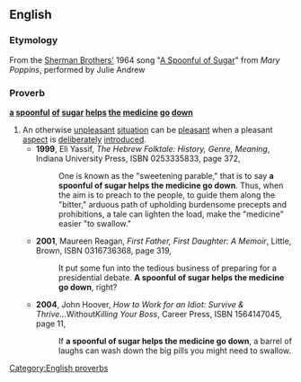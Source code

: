 ==English==
===Etymology===
From the [[w:Sherman Brothers|Sherman Brothers']] 1964 song "[[w:A Spoonful of Sugar|A Spoonful of Sugar]]" from ''Mary Poppins'', performed by Julie Andrew

===Proverb===
'''[[a]] [[spoonful]] [[of]] [[sugar]] [[helps]] [[the]] [[medicine]] [[go]] [[down]]'''
#An otherwise [[unpleasant]] [[situation]] can be [[pleasant]] when a pleasant [[aspect]] is [[deliberately]] [[introduced]].
#*'''1999''', Eli Yassif, ''The Hebrew Folktale: History, Genre, Meaning'', Indiana University Press, ISBN 0253335833, page 372,
#*:One is known as the "sweetening parable," that is to say '''a spoonful of sugar helps the medicine go down'''. Thus, when the aim is to preach to the people, to guide them along the "bitter," arduous path of upholding burdensome precepts and prohibitions, a tale can lighten the load, make the "medicine" easier "to swallow."
#*'''2001''', Maureen Reagan, ''First Father, First Daughter: A Memoir'', Little, Brown, ISBN 0316736368, page 319,
#*:It put some fun into the tedious business of preparing for a presidential debate. '''A spoonful of sugar helps the medicine go down''', right?
#*'''2004''', John Hoover, ''How to Work for an Idiot: Survive & Thrive... ''Without'' Killing Your Boss'', Career Press, ISBN 1564147045, page 11,
#*:If '''a spoonful of sugar helps the medicine go down''', a barrel of laughs can wash down the big pills you might need to swallow.

[[Category:English proverbs]]